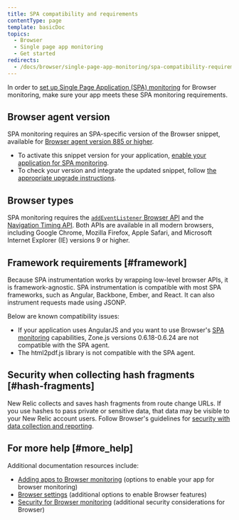 ```yaml
---
title: SPA compatibility and requirements
contentType: page
template: basicDoc
topics:
  - Browser
  - Single page app monitoring
  - Get started
redirects:
  - /docs/browser/single-page-app-monitoring/spa-compatibility-requirements
---
```


In order to [set up Single Page Application (SPA) monitoring](/docs/browser/single-page-app-monitoring/get-started/add-apps-single-page-app-monitoring) for Browser monitoring, make sure your app meets these SPA monitoring requirements.

## Browser agent version

SPA monitoring requires an SPA-specific version of the Browser snippet, available for [Browser agent version 885 or higher](/docs/release-notes/new-relic-browser-release-notes/browser-agent-release-notes).

* To activate this snippet version for your application, [enable your application for SPA monitoring](/docs/browser/single-page-app-monitoring/get-started/add-apps-single-page-app-monitoring).
* To check your version and integrate the updated snippet, follow [the appropriate upgrade instructions](/docs/browser/new-relic-browser/installation-configuration/upgrading-browser-agent).

## Browser types

SPA monitoring requires the [`addEventListener` Browser API](https://developer.mozilla.org/en-US/docs/Web/API/EventTarget/addEventListener) and the [Navigation Timing API](/docs/browser/new-relic-browser/browser-agent-apis/navigation-timing-api). Both APIs are available in all modern browsers, including Google Chrome, Mozilla Firefox, Apple Safari, and Microsoft Internet Explorer (IE) versions 9 or higher.

## Framework requirements [#framework]

Because SPA instrumentation works by wrapping low-level browser APIs, it is framework-agnostic. SPA instrumentation is compatible with most SPA frameworks, such as Angular, Backbone, Ember, and React. It can also instrument requests made using JSONP.

Below are known compatibility issues:

* If your application uses AngularJS and you want to use Browser's [SPA monitoring](/docs/browser/single-page-app-monitoring/get-started/welcome-single-page-app-monitoring) capabilities, Zone.js versions 0.6.18-0.6.24 are not compatible with the SPA agent.
* The html2pdf.js library is not compatible with the SPA agent.

## Security when collecting hash fragments [#hash-fragments]

New Relic collects and saves hash fragments from route change URLs. If you use hashes to pass private or sensitive data, that data may be visible to your New Relic account users. Follow Browser's guidelines for [security with data collection and reporting](/docs/browser/new-relic-browser/performance-quality/security-new-relic-browser).

## For more help [#more_help]

Additional documentation resources include:

* [Adding apps to Browser monitoring](/docs/browser/new-relic-browser/getting-started/adding-apps-new-relic-browser) (options to enable your app for browser monitoring)
* [Browser settings](/docs/browser/new-relic-browser/getting-started/browser-settings) (additional options to enable Browser features)
* [Security for Browser monitoring](/docs/browser/new-relic-browser/miscellaneous/security-new-relic-browser) (additional security considerations for Browser)
